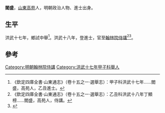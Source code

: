 '''閻盛'''，[[山東|山東]][[高苑|高苑]]人，明朝政治人物、進士出身。

== 生平 ==
洪武十七年，鄉試中舉<ref>《欽定四庫全書·山東通志》（卷十五之一·選舉志）：甲子科洪武十七年……閻盛，高苑人，乙丑進士。</ref>。洪武十八年，登進士，官至[[翰林院|翰林院]][[侍講|侍講]]<ref>《欽定四庫全書·山東通志》（卷十五之一·選舉志）：乙丑科洪武十八年丁顯榜……閻盛，高苑人，侍講。</ref><ref>{{Cite book|title=山东明清进士通览 明代卷|last=刘廷銮，孙家兰编|first=|publisher=济南：[[山东文艺出版社|山东文艺出版社]]|year=2014.12|isbn=7-5329-4771-8|location=|pages=4}}</ref>。

==參考==
{{reflist}}
{{明朝人物小作品}}
{{洪武十八年乙丑科殿試金榜}}

[[Category:明朝翰林院侍講|Category:明朝翰林院侍講]]
[[Category:洪武十七年甲子科舉人|Category:洪武十七年甲子科舉人]]